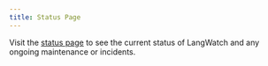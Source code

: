 ```yaml
---
title: Status Page
---
```


Visit the [status page](https://status.langwatch.ai) to see the current status of LangWatch and any ongoing maintenance or incidents.